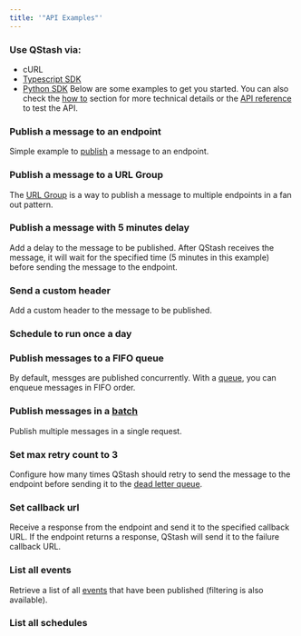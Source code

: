 ```yaml
---
title: '"API Examples"'
---
```

### Use QStash via:
- cURL
- [Typescript SDK](https://github.com/upstash/sdk-qstash-ts)
- [Python SDK](https://github.com/upstash/qstash-python)
Below are some examples to get you started. You can also check the [how to](/qstash/howto/publishing) section for
more technical details or the [API reference](/qstash/api/messages) to test the API.
### Publish a message to an endpoint
Simple example to [publish](/qstash/howto/publishing) a message to an endpoint.
### Publish a message to a URL Group
The [URL Group](/qstash/features/url-groups) is a way to publish a message to multiple endpoints in a
fan out pattern.
### Publish a message with 5 minutes delay
Add a delay to the message to be published. After QStash receives the message,
it will wait for the specified time (5 minutes in this example) before sending the message to the endpoint.
### Send a custom header
Add a custom header to the message to be published.
### Schedule to run once a day
### Publish messages to a FIFO queue
By default, messges are published concurrently. With a [queue](/qstash/features/queues), you can enqueue messages in FIFO order.
### Publish messages in a [batch](/qstash/features/batch)
Publish multiple messages in a single request.
### Set max retry count to 3
Configure how many times QStash should retry to send the message to the endpoint before
sending it to the [dead letter queue](/qstash/features/dlq).
### Set callback url
Receive a response from the endpoint and send it to the specified callback URL.
If the endpoint returns a response, QStash will send it to the failure callback URL.
### List all events
Retrieve a list of all [events](https://upstash.com/docs/qstash/api/events/list) that have
been published (filtering is also available).
### List all schedules